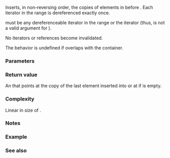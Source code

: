 {{cpp/container/forward_list/title|insert_range_after}}
{{cpp/container/forward_list/navbar}}

{{ddcl|since=c++23|
template&lt; container-compatible-range&lt;T&gt; R &gt;
iterator insert_range_after( const_iterator pos, R&amp;&amp; rg );
}}

Inserts, in non-reversing order, the copies of elements in {{c|rg}} before {{c|pos}}. Each iterator in the range {{c|rg}} is dereferenced exactly once.

{{c|pos}} must be any dereferenceable iterator in the range {{range/core|{{rlpf|begin}}|{{rlpf|end}}}} or the {{rlpf|before_begin}} iterator (thus, {{rlpf|end}} is not a valid argument for {{c|pos}}).

No iterators or references become invalidated.

The behavior is undefined if {{c|rg}} overlaps with the container.

===Parameters===
{{par begin}}
{{par|pos|an iterator after which the content will be inserted}}
{{par|rg|a {{ls|cpp/ranges/to#container compatible range}}, that is, an {{lconcept|input_range}} whose elements are convertible to {{tt|T}}}}
{{par hreq}}
{{par req|{{tt|T}} must be {{named req|EmplaceConstructible}} into {{tt|forward_list}} from {{c|*ranges::begin(rg)}}. Otherwise, the behavior is undefined.}}
{{par end}}

===Return value===
An {{rlpt|/#Member types|iterator}} that points at the copy of the last element inserted into {{tt|forward_list}} or at {{c|pos}} if {{c|rg}} is empty.

===Complexity===
Linear in size of {{c|rg}}.

===Notes===
{{feature test macro|__cpp_lib_containers_ranges|[[cpp/ranges/to#container compatible range|Ranges-aware]] construction and insertion|value=202202L|std=C++23}}

===Example===
{{example
|code=
#include &lt;algorithm&gt;
#include &lt;cassert&gt;
#include &lt;forward_list&gt;
#include &lt;iterator&gt;
#include &lt;vector&gt;

int main()
{
    auto container = std::forward_list{1, 2, 3, 4};
    auto pos = std::next(container.cbegin());
    assert(*pos == 2);
    const auto rg = std::vector{-1, -2, -3};

#ifdef __cpp_lib_containers_ranges
    container.insert_range_after(pos, rg);
#else
    container.insert_after(pos, rg.cbegin(), rg.cend());
#endif
    
    assert(std::ranges::equal(container, std::vector{1, 2, -1, -2, -3, 3, 4}));
}
}}

===See also===
{{dsc begin}}
{{cpp/container/dsc prepend_range|forward_list}}
{{cpp/container/dsc insert_after|forward_list}}
{{cpp/container/dsc emplace_after|forward_list}}
{{dsc end}}

{{langlinks|de|es|fr|it|ja|pl|pt|ru|zh}}